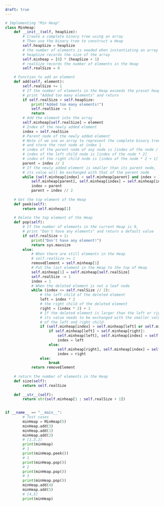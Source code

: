 ```yaml
---
draft: true
---
```

```python
# Implementing "Min Heap"
class MinHeap:
    def __init__(self, heapSize):
        # Create a complete binary tree using an array
        # Then use the binary tree to construct a Heap
        self.heapSize = heapSize
        # the number of elements is needed when instantiating an array
        # heapSize records the size of the array
        self.minheap = [0] * (heapSize + 1)
        # realSize records the number of elements in the Heap
        self.realSize = 0

    # Function to add an element
    def add(self, element):
        self.realSize += 1
        # If the number of elements in the Heap exceeds the preset heapSize
        # print "Added too many elements" and return
        if self.realSize > self.heapSize:
            print("Added too many elements!")
            self.realSize -= 1
            return
        # Add the element into the array
        self.minheap[self.realSize] = element
        # Index of the newly added element
        index = self.realSize
        # Parent node of the newly added element
        # Note if we use an array to represent the complete binary tree
        # and store the root node at index 1
        # index of the parent node of any node is [index of the node / 2]
        # index of the left child node is [index of the node * 2]
        # index of the right child node is [index of the node * 2 + 1]
        parent = index // 2
        # If the newly added element is smaller than its parent node,
        # its value will be exchanged with that of the parent node 
        while (self.minheap[index] < self.minheap[parent] and index > 1):
            self.minheap[parent], self.minheap[index] = self.minheap[index], self.minheap[parent]
            index = parent
            parent = index // 2
    
    # Get the top element of the Heap
    def peek(self):
        return self.minheap[1]
    
    # Delete the top element of the Heap
    def pop(self):
        # If the number of elements in the current Heap is 0,
        # print "Don't have any elements" and return a default value
        if self.realSize < 1:
            print("Don't have any element!")
            return sys.maxsize
        else:
            # When there are still elements in the Heap
            # self.realSize >= 1
            removeElement = self.minheap[1]
            # Put the last element in the Heap to the top of Heap
            self.minheap[1] = self.minheap[self.realSize]
            self.realSize -= 1
            index = 1
            # When the deleted element is not a leaf node
            while (index <= self.realSize // 2):
                # the left child of the deleted element
                left = index * 2
                # the right child of the deleted element
                right = (index * 2) + 1
                # If the deleted element is larger than the left or right child
                # its value needs to be exchanged with the smaller value
                # of the left and right child
                if (self.minheap[index] > self.minheap[left] or self.minheap[index] > self.minheap[right]):
                    if self.minheap[left] < self.minheap[right]:
                        self.minheap[left], self.minheap[index] = self.minheap[index], self.minheap[left]
                        index = left
                    else:
                        self.minheap[right], self.minheap[index] = self.minheap[index], self.minheap[right]
                        index = right
                else:
                    break
            return removeElement
    
    # return the number of elements in the Heap
    def size(self):
        return self.realSize
    
    def __str__(self):
        return str(self.minheap[1 : self.realSize + 1])
        

if __name__ == "__main__":
    	# Test cases
        minHeap = MinHeap(5)
        minHeap.add(3)
        minHeap.add(1)
        minHeap.add(2)
        # [1,3,2]
        print(minHeap)
        # 1
        print(minHeap.peek())
        # 1
        print(minHeap.pop())
        # 2
        print(minHeap.pop())
        # 3
        print(minHeap.pop())
        minHeap.add(4)
        minHeap.add(5)
        # [4,5]
        print(minHeap)
```